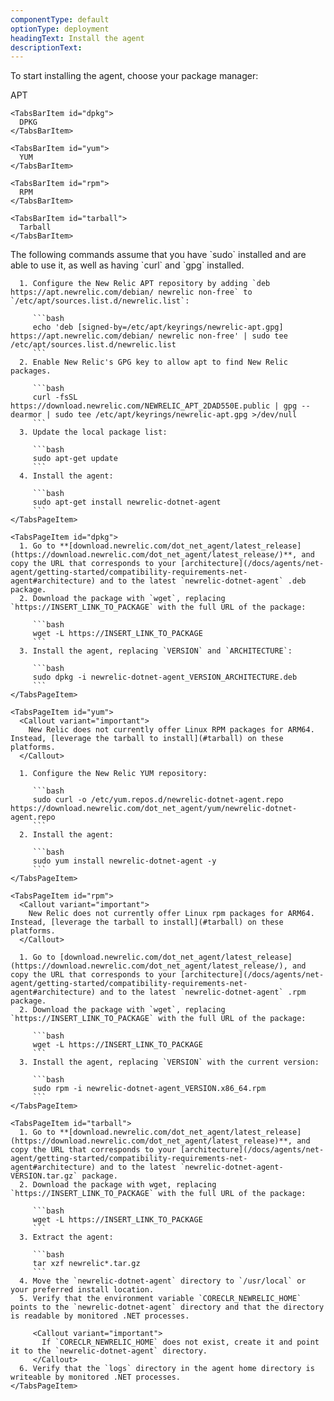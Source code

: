 ```yaml
---
componentType: default
optionType: deployment
headingText: Install the agent
descriptionText: 
---
```


To start installing the agent, choose your package manager:

<Tabs>
  <TabsBar>
    <TabsBarItem id="apt">
      APT
    </TabsBarItem>

    <TabsBarItem id="dpkg">
      DPKG
    </TabsBarItem>

    <TabsBarItem id="yum">
      YUM
    </TabsBarItem>

    <TabsBarItem id="rpm">
      RPM
    </TabsBarItem>

    <TabsBarItem id="tarball">
      Tarball
    </TabsBarItem>
  </TabsBar>

  <TabsPages>
    <TabsPageItem id="apt">
      <Callout variant="important">
        The following commands assume that you have `sudo` installed and are able to use it, as well as having `curl` and `gpg` installed.
      </Callout>

      1. Configure the New Relic APT repository by adding `deb https://apt.newrelic.com/debian/ newrelic non-free` to `/etc/apt/sources.list.d/newrelic.list`:

         ```bash
         echo 'deb [signed-by=/etc/apt/keyrings/newrelic-apt.gpg] https://apt.newrelic.com/debian/ newrelic non-free' | sudo tee /etc/apt/sources.list.d/newrelic.list
         ```
      2. Enable New Relic's GPG key to allow apt to find New Relic packages.

         ```bash
         curl -fsSL https://download.newrelic.com/NEWRELIC_APT_2DAD550E.public | gpg --dearmor | sudo tee /etc/apt/keyrings/newrelic-apt.gpg >/dev/null
         ```
      3. Update the local package list:

         ```bash
         sudo apt-get update
         ```
      4. Install the agent:

         ```bash
         sudo apt-get install newrelic-dotnet-agent
         ```
    </TabsPageItem>

    <TabsPageItem id="dpkg">
      1. Go to **[download.newrelic.com/dot_net_agent/latest_release](https://download.newrelic.com/dot_net_agent/latest_release/)**, and copy the URL that corresponds to your [architecture](/docs/agents/net-agent/getting-started/compatibility-requirements-net-agent#architecture) and to the latest `newrelic-dotnet-agent` .deb package.
      2. Download the package with `wget`, replacing `https://INSERT_LINK_TO_PACKAGE` with the full URL of the package:

         ```bash
         wget -L https://INSERT_LINK_TO_PACKAGE
         ```
      3. Install the agent, replacing `VERSION` and `ARCHITECTURE`:

         ```bash
         sudo dpkg -i newrelic-dotnet-agent_VERSION_ARCHITECTURE.deb
         ```
    </TabsPageItem>

    <TabsPageItem id="yum">
      <Callout variant="important">
        New Relic does not currently offer Linux RPM packages for ARM64. Instead, [leverage the tarball to install](#tarball) on these platforms.
      </Callout>

      1. Configure the New Relic YUM repository:

         ```bash
         sudo curl -o /etc/yum.repos.d/newrelic-dotnet-agent.repo https://download.newrelic.com/dot_net_agent/yum/newrelic-dotnet-agent.repo
         ```
      2. Install the agent:

         ```bash
         sudo yum install newrelic-dotnet-agent -y
         ```
    </TabsPageItem>

    <TabsPageItem id="rpm">
      <Callout variant="important">
        New Relic does not currently offer Linux rpm packages for ARM64. Instead, [leverage the tarball to install](#tarball) on these platforms.
      </Callout>

      1. Go to [download.newrelic.com/dot_net_agent/latest_release](https://download.newrelic.com/dot_net_agent/latest_release/), and copy the URL that corresponds to your [architecture](/docs/agents/net-agent/getting-started/compatibility-requirements-net-agent#architecture) and to the latest `newrelic-dotnet-agent` .rpm package.
      2. Download the package with `wget`, replacing `https://INSERT_LINK_TO_PACKAGE` with the full URL of the package:

         ```bash
         wget -L https://INSERT_LINK_TO_PACKAGE
         ```
      3. Install the agent, replacing `VERSION` with the current version:

         ```bash
         sudo rpm -i newrelic-dotnet-agent_VERSION.x86_64.rpm
         ```
    </TabsPageItem>

    <TabsPageItem id="tarball">
      1. Go to **[download.newrelic.com/dot_net_agent/latest_release](https://download.newrelic.com/dot_net_agent/latest_release)**, and copy the URL that corresponds to your [architecture](/docs/agents/net-agent/getting-started/compatibility-requirements-net-agent#architecture) and to the latest `newrelic-dotnet-agent-VERSION.tar.gz` package.
      2. Download the package with wget, replacing `https://INSERT_LINK_TO_PACKAGE` with the full URL of the package:

         ```bash
         wget -L https://INSERT_LINK_TO_PACKAGE
         ```
      3. Extract the agent:

         ```bash
         tar xzf newrelic*.tar.gz
         ```
      4. Move the `newrelic-dotnet-agent` directory to `/usr/local` or your preferred install location.
      5. Verify that the environment variable `CORECLR_NEWRELIC_HOME` points to the `newrelic-dotnet-agent` directory and that the directory is readable by monitored .NET processes.

         <Callout variant="important">
           If `CORECLR_NEWRELIC_HOME` does not exist, create it and point it to the `newrelic-dotnet-agent` directory.
         </Callout>
      6. Verify that the `logs` directory in the agent home directory is writeable by monitored .NET processes.
    </TabsPageItem>
  </TabsPages>
</Tabs>
